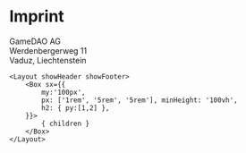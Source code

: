 
# Imprint

GameDAO AG<br/>
Werdenbergerweg 11<br/>
Vaduz, Liechtenstein<br/>

	<Layout showHeader showFooter>
		<Box sx={{
            my:'100px',
            px: ['1rem', '5rem', '5rem'], minHeight: '100vh',
            h2: { py:[1,2] },
		}}>
			{ children }
		</Box>
	</Layout>
